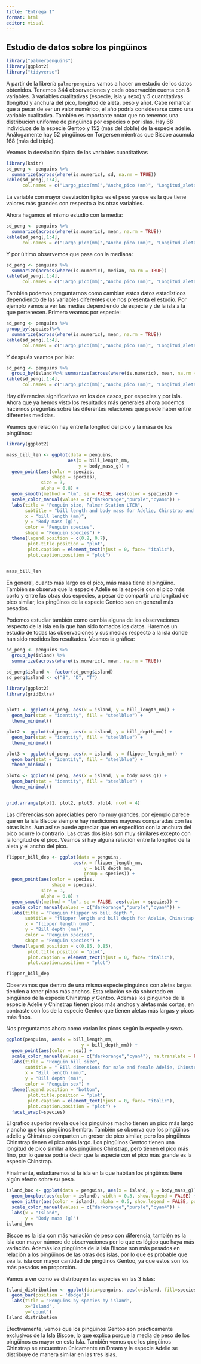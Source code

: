 ```yaml
---
title: "Entrega 1"
format: html
editor: visual
---
```


## Estudio de datos sobre los pingüinos



```r
library("palmerpenguins")
library(ggplot2)
library("tidyverse")

```
A partir de la librería `palmerpenguins`\index{chunk option!class.source} vamos a hacer un estudio de los datos obtenidos.
Tenemos 344 observaciones y cada observación cuenta con 8 variables. 3 variables cualitativas (especie, isla y sexo) y 5 cuantitativas (longitud y anchura del pico, longitud de aleta, peso y año). Cabe remarcar que a pesar de ser un valor numérico, el año podría considerarse como una variable cualitativa. También es importante notar que no tenemos una distribución uniforme de pingüinos por especies o por islas. Hay 68 individuos de la especie Gentoo y 152 (más del doble) de la especie adelie. Análogamente hay 52 pingüinos en Torgersen mientras que Biscoe acumula 168 (más del triple).

Veamos la desviación típica de las variables cuantitativas

```r
library(knitr)
sd_peng <- penguins %>% 
  summarize(across(where(is.numeric), sd, na.rm = TRUE))
kable(sd_peng[,1:4],
      col.names = c("Largo_pico(mm)","Ancho_pico (mm)", "Longitud_aleta(mm)","Peso (g)"))
```

La variable con mayor desviación típica es el peso ya que es la que tiene valores más grandes con respecto a las otras variables.

Ahora hagamos el mismo estudio con la media:

```r
sd_peng <- penguins %>% 
  summarize(across(where(is.numeric), mean, na.rm = TRUE))
kable(sd_peng[,1:4],
      col.names = c("Largo_pico(mm)","Ancho_pico (mm)", "Longitud_aleta(mm)","Peso (g)"))

```

Y por último observemos que pasa con la mediana:

```r
sd_peng <- penguins %>% 
  summarize(across(where(is.numeric), median, na.rm = TRUE))
kable(sd_peng[,1:4],
      col.names = c("Largo_pico(mm)","Ancho_pico (mm)", "Longitud_aleta(mm)","Peso (g)"))

```

También podemos preguntarnos como cambian estos datos estadísticos dependiendo de las variables diferentes que nos presenta el estudio. Por ejemplo vamos a ver las medias dependiendo de especie y de la isla a la que pertenecen. Primero veamos por especie:

```r
sd_peng <- penguins %>%
group_by(species)%>% 
  summarize(across(where(is.numeric), mean, na.rm = TRUE))
kable(sd_peng[,1:4],
      col.names = c("Largo_pico(mm)","Ancho_pico (mm)", "Longitud_aleta(mm)","Peso (g)"))

```

Y después veamos por isla:

```r
sd_peng <- penguins %>% 
  group_by(island)%>% summarize(across(where(is.numeric), mean, na.rm = TRUE))
kable(sd_peng[,1:4],
      col.names = c("Largo_pico(mm)","Ancho_pico (mm)", "Longitud_aleta(mm)","Peso (g)"))

```

Hay diferencias significativas en los dos casos, por especies y por isla. Ahora que ya hemos visto los resultados más generales ahora podemos hacernos preguntas sobre las diferentes relaciones que puede haber entre diferentes medidas.

Veamos que relación hay entre la longitud del pico y la masa de los pingüinos:

```r
library(ggplot2)

mass_bill_len <- ggplot(data = penguins, 
                       aes(x = bill_length_mm,
                           y = body_mass_g)) +
  geom_point(aes(color = species, 
                 shape = species),
             size = 3,
             alpha = 0.8) +
  geom_smooth(method = "lm", se = FALSE, aes(color = species)) +
  scale_color_manual(values = c("darkorange","purple","cyan4")) +
  labs(title = "Penguin size, Palmer Station LTER",
       subtitle = "bill length and body mass for Adelie, Chinstrap and Gentoo Penguins",
       x = "bill length (mm)",
       y = "Body mass (g)",
       color = "Penguin species",
       shape = "Penguin species") +
  theme(legend.position = c(0.2, 0.7),
        plot.title.position = "plot",
        plot.caption = element_text(hjust = 0, face= "italic"),
        plot.caption.position = "plot")
 

mass_bill_len
```

En general, cuanto más largo es el pico, más masa tiene el pingüino. También se observa que la especie Adelie es la especie con el pico más corto y entre las otras dos especies, a pesar de compartir una longitud de pico similar, los pingüinos de la especie Gentoo son en general más pesados.

Podemos estudiar también como cambia alguna de las observaciones respecto de la isla en la que han sido tomados los datos. Haremos un estudio de todas las observaciones y sus medias respecto a la isla donde han sido medidos los resultados. Veamos la gráfica:
```r
sd_peng <- penguins %>% 
  group_by(island) %>%
  summarize(across(where(is.numeric), mean, na.rm = TRUE))

sd_peng$island <- factor(sd_peng$island)
sd_peng$island <- c("B", "D", "T")

library(ggplot2)
library(gridExtra) 


plot1 <- ggplot(sd_peng, aes(x = island, y = bill_length_mm)) +
  geom_bar(stat = "identity", fill = "steelblue") +
  theme_minimal()

plot2 <- ggplot(sd_peng, aes(x = island, y = bill_depth_mm)) +
  geom_bar(stat = "identity", fill = "steelblue") +
  theme_minimal()

plot3 <- ggplot(sd_peng, aes(x = island, y = flipper_length_mm)) +
  geom_bar(stat = "identity", fill = "steelblue") +
  theme_minimal()

plot4 <- ggplot(sd_peng, aes(x = island, y = body_mass_g)) +
  geom_bar(stat = "identity", fill = "steelblue") +
  theme_minimal()


grid.arrange(plot1, plot2, plot3, plot4, ncol = 4)  
```
Las diferencias son apreciables pero no muy grandes, por ejemplo parece que en la isla Biscoe siempre hay mediciones mayores comparadas con las otras islas.  Aun así se puede apreciar que en específico con la anchura del pico ocurre lo contrario. Las otras dos islas son muy similares excepto con la longitud de el pico.
Veamos si hay alguna relación entre la longitud de la aleta y el ancho del pico.

```r
flipper_bill_dep <- ggplot(data = penguins,
                         aes(x = flipper_length_mm,
                             y = bill_depth_mm,
                             group = species)) +
  geom_point(aes(color = species, 
                 shape = species),
             size = 3,
             alpha = 0.8) +
  geom_smooth(method = "lm", se = FALSE, aes(color = species)) +
  scale_color_manual(values = c("darkorange","purple","cyan4")) +
  labs(title = "Penguin flipper vs bill depth ",
       subtitle = "flipper length and bill depth for Adelie, Chinstrap and Gentoo Penguins at Palmer Station LTER",
       x = "flipper length (mm)",
       y = "Bill depth (mm)",
       color = "Penguin species",
       shape = "Penguin species") +
  theme(legend.position = c(0.85, 0.85),
        plot.title.position = "plot",
        plot.caption = element_text(hjust = 0, face= "italic"),
        plot.caption.position = "plot")

flipper_bill_dep
```

Observamos que dentro de una misma especie pinguinos con aletas largas tienden a tener picos más anchos. Esta relación se da sobretodo en pingüinos de la especie Chinstrap y Gentoo. Además los pingüinos de la especie Adelie y Chinstrap tienen picos más anchos y aletas más cortas, en contraste con los de la especie Gentoo que tienen aletas más largas y picos más finos.

Nos preguntamos ahora como varían los picos según la especie y sexo.

```r

ggplot(penguins, aes(x = bill_length_mm,
                            y = bill_depth_mm)) +
  geom_point(aes(color = sex)) +
  scale_color_manual(values = c("darkorange","cyan4"), na.translate = FALSE) +
  labs(title = "Penguin bill size",
       subtitle = " Bill dimensions for male and female Adelie, Chinstrap and Gentoo Penguins at Palmer Station LTER",
       x = "Bill length (mm)",
       y = "Bill depth (mm)",
       color = "Penguin sex") +
  theme(legend.position = "bottom",
        plot.title.position = "plot",
        plot.caption = element_text(hjust = 0, face= "italic"),
        plot.caption.position = "plot") +
  facet_wrap(~species)
```

El gráfico superior revela que los pingüinos macho tienen un pico más largo y ancho que los pingüinos hembra. También se observa que los pingüinos adelie y Chinstrap comparten un grosor de pico similar, pero los pingüinos Chinstrap tienen el pico más largo. Los pingüinos Gentoo tienen una longitud de pico similar a los pingüinos Chinstrap, pero tienen el pico más fino, por lo que se podría decir que la especie con el pico más grande es la especie Chinstrap.

Finalmente, estudiaremos si la isla en la que habitan los pingüinos tiene algún efecto sobre su peso.

```r
island_box <- ggplot(data = penguins, aes(x = island, y = body_mass_g)) +
  geom_boxplot(aes(color = island), width = 0.3, show.legend = FALSE) +
  geom_jitter(aes(color = island), alpha = 0.5, show.legend = FALSE, position = position_jitter(width = 0.2, seed = 0)) +
  scale_color_manual(values = c("darkorange","purple","cyan4")) +
  labs(x = "Island",
       y = "Body mass (g)")
island_box

```

Biscoe es la isla con más variación de peso con diferencia, también es la isla con mayor número de observaciones por lo que es lógico que haya más variación. Además los pingüinos de la isla Biscoe son más pesados en relación a los pingüinos de las otras dos islas, por lo que es probable que sea la. isla con mayor cantidad de pingüinos Gentoo, ya que estos son los más pesados en proporción.

Vamos a ver como se distribuyen las especies en las 3 islas:

```r
Island_distribution <- ggplot(data=penguins, aes(x=island, fill=species))+
  geom_bar(position = 'dodge')+
  labs(title = 'Penguins by species by island',
       x="Island",
       y='count')
Island_distribution

```

Efectivamente, vemos que los pingüinos Gentoo son prácticamente exclusivos de la Isla Biscoe, lo que explica porque la media de peso de los pingüinos es mayor en esta Isla. También vemos que los pingüinos Chinstrap se encuentran únicamente en Dream y la especie Adelie se distribuye de manera similar en las tres islas.
